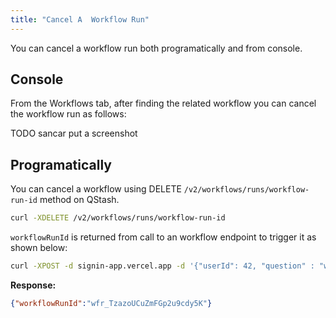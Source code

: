 ```yaml
---
title: "Cancel A  Workflow Run"
---
```


You can cancel a workflow run both programatically and from console. 

## Console 

From the Workflows tab, after finding the related workflow you can cancel the workflow run as follows:

TODO sancar put a screenshot 

## Programatically

You can cancel a workflow using DELETE `/v2/workflows/runs/workflow-run-id` method on QStash.

```bash 
curl -XDELETE /v2/workflows/runs/workflow-run-id
```

`workflowRunId` is returned from call to an workflow endpoint to trigger it as shown below:

```bash 
curl -XPOST -d signin-app.vercel.app -d '{"userId": 42, "question" : "what is the meaning of life?" }'
```

__Response:__

```json
{"workflowRunId":"wfr_TzazoUCuZmFGp2u9cdy5K"}
```